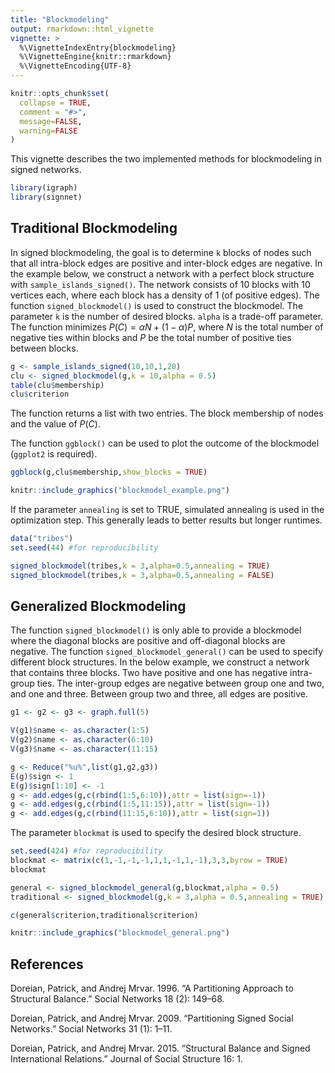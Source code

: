 ```yaml
---
title: "Blockmodeling"
output: rmarkdown::html_vignette
vignette: >
  %\VignetteIndexEntry{blockmodeling}
  %\VignetteEngine{knitr::rmarkdown}
  %\VignetteEncoding{UTF-8}
---
```


```r
knitr::opts_chunk$set(
  collapse = TRUE,
  comment = "#>",
  message=FALSE,
  warning=FALSE
)
```

This vignette describes the two implemented methods for blockmodeling in signed networks.

```r
library(igraph)
library(signnet)
```

## Traditional Blockmodeling 

In signed blockmodeling, the goal is to determine `k` blocks of nodes such that all intra-block edges
are positive and inter-block edges are negative. In the example below, we construct a network with a perfect 
block structure with `sample_islands_signed()`. The network consists of 10 blocks with 10 vertices each, where each block 
has a density of 1 (of positive edges). The function `signed_blockmodel()` is used to construct the blockmodel.
The parameter `k` is the number of desired blocks. `alpha` is a trade-off parameter. The function minimizes $P(C)=\alpha N+(1-\alpha)P$, where $N$ is the total number of negative ties within blocks and $P$ be the total number of positive ties between blocks. 

```r
g <- sample_islands_signed(10,10,1,20)
clu <- signed_blockmodel(g,k = 10,alpha = 0.5)
table(clu$membership)
clu$criterion
```

The function returns a list with two entries. The block membership of nodes and the value of $P(C)$.

The function `ggblock()` can be used to plot the outcome of the blockmodel (`ggplot2` is required).
```r
ggblock(g,clu$membership,show_blocks = TRUE)
```


```r
knitr::include_graphics("blockmodel_example.png")
```

If the parameter `annealing` is set to TRUE, simulated annealing is used in the optimization step. 
This generally leads to better results but longer runtimes.
```r
data("tribes")
set.seed(44) #for reproducibility

signed_blockmodel(tribes,k = 3,alpha=0.5,annealing = TRUE)
signed_blockmodel(tribes,k = 3,alpha=0.5,annealing = FALSE)
```


## Generalized Blockmodeling

The function `signed_blockmodel()` is only able to provide a blockmodel where the diagonal blocks are positive and 
off-diagonal blocks are negative. The function `signed_blockmodel_general()` can be used to specify different block structures.
In the below example, we construct a network that contains three blocks. Two have positive and one has negative intra-group ties.
The inter-group edges are negative between group one and two, and one and three. Between group two and three, all edges are positive.
```r
g1 <- g2 <- g3 <- graph.full(5)

V(g1)$name <- as.character(1:5)
V(g2)$name <- as.character(6:10)
V(g3)$name <- as.character(11:15)

g <- Reduce("%u%",list(g1,g2,g3))
E(g)$sign <- 1
E(g)$sign[1:10] <- -1
g <- add.edges(g,c(rbind(1:5,6:10)),attr = list(sign=-1))
g <- add.edges(g,c(rbind(1:5,11:15)),attr = list(sign=-1))
g <- add.edges(g,c(rbind(11:15,6:10)),attr = list(sign=1))
```

The parameter `blockmat` is used to specify the desired block structure.
```r
set.seed(424) #for reproducibility
blockmat <- matrix(c(1,-1,-1,-1,1,1,-1,1,-1),3,3,byrow = TRUE)
blockmat

general <- signed_blockmodel_general(g,blockmat,alpha = 0.5)
traditional <- signed_blockmodel(g,k = 3,alpha = 0.5,annealing = TRUE)

c(general$criterion,traditional$criterion)
```

```r
knitr::include_graphics("blockmodel_general.png")
```

## References

Doreian, Patrick, and Andrej Mrvar. 1996. "A Partitioning Approach to Structural Balance." Social Networks 18 (2): 149–68. 

Doreian, Patrick, and Andrej Mrvar. 2009. "Partitioning Signed Social Networks." Social Networks 31 (1): 1–11. 

Doreian, Patrick, and Andrej Mrvar. 2015. "Structural Balance and Signed International Relations." Journal of Social Structure 16: 1.




